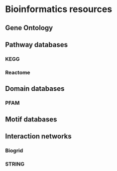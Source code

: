 # Bioinformatics resources

## Gene Ontology

## Pathway databases

### KEGG

### Reactome

## Domain databases

### PFAM

## Motif databases

## Interaction networks

### Biogrid

### STRING
